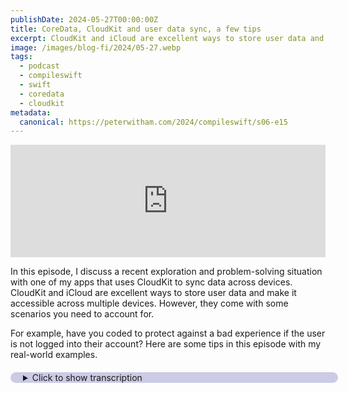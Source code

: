 ```yaml
---
publishDate: 2024-05-27T00:00:00Z
title: CoreData, CloudKit and user data sync, a few tips
excerpt: CloudKit and iCloud are excellent ways to store user data and make it accessible across multiple devices.
image: /images/blog-fi/2024/05-27.webp
tags:
  - podcast
  - compileswift
  - swift
  - coredata
  - cloudkit
metadata:
  canonical: https://peterwitham.com/2024/compileswift/s06-e15
---
```


<iframe width="100%" height="180" frameborder="no" scrolling="no" seamless="" src="https://share.transistor.fm/e/7dbd1841"></iframe>

<Player/>

In this episode, I discuss a recent exploration and problem-solving situation with one of my apps that uses CloudKit to sync data across devices.
CloudKit and iCloud are excellent ways to store user data and make it accessible across multiple devices. However, they come with some scenarios you need to account for.

For example, have you coded to protect against a bad experience if the user is not logged into their account?
Here are some tips in this episode with my real-world examples.

<details>
  <summary
    style="
     margin-top: 20px;
     margin-bottom: 80px;
     padding-left: 20px;
     border-radius: 10px;
     border-width: 1px;
     border-color: rgb(255,255,255,0.2);
     width: 100%;
     background-color: rgb(0, 0, 128, 0.2);
"
  >Click to show transcription</summary>

 #### Transcription
<cite>Peter:</cite>
<time>00:02</time>
<p>What's up, everybody? Welcome to another episode of the CompileSwift Podcast. I'm your host, Peter Witham. You can find myself and this podcast at compileswift.com. In this episode, we're gonna talk about data and specifically core data, Icloud kit, syncing, all that fun stuff in your app and some ways to mitigate some of the problems that come along.</p>
<cite>Peter:</cite>
<time>00:23</time>
<p>So where is this coming from? Well, I'm working on an update for my job finder tracker app. It uses core data and Icloudkit for or I should say cloudkit for syncing, and that all works beautifully. They're super simple to use, implement, and fantastic. Now I'm also adding a feature where you can store your resume as well and that's just kind of a side note here, but again it's it's more data.</p>
<cite>Peter:</cite>
<time>00:53</time>
<p>Right? Now of course over time you hope that you're gonna have users and you hope that they're gonna store lots of wonderful data in your app and use it and life will be fantastic. Well, that's that's mostly true. Right? Because you've got to allow for certain situations and those are the ones I'm gonna talk about here today and hopefully give you a few little pointers as to how you can deal with some of these things and suggestions and just things to look out for.</p>
<cite>Peter:</cite>
<time>01:23</time>
<p>So let's dive in at the beginning here and start with the the simple one, right, which is really the the the crux of the problem. When a user installs your app for the first time, that first run experience, they're not gonna have any data on CloudKit. There won't be any structure there for it. Right? So you've got to allow for that.</p>
<cite>Peter:</cite>
<time>01:43</time>
<p>Now, thankfully, that's not too much of an issue because once they add some data, you can store it. Life is good, and away it goes. However, there's one catch. You need to make sure and check that they are logged in. Now I know this probably sounds like an edge case.</p>
<cite>Peter:</cite>
<time>02:02</time>
<p>Some ways it is I guess. Right? That you need to make sure that they are logged into their Icloud account because if they're not, guess what? Nothing's gonna happen and it's not gonna tell you unless you do something to, you know, defend against that. So here's how I've done it and maybe there's better ways but when they go to the first screen in my app that requires the data, the first thing I do and the first thing I check is are they logged in?</p>
<cite>Peter:</cite>
<time>02:31</time>
<p>This is actually pretty straightforward to do. Right? So mine is a SwiftUI app. Let me start there and I've just got an on change event. Right?</p>
<cite>Peter:</cite>
<time>02:41</time>
<p>And I'm I'm gonna give you the code here. Don't worry. It's not complicated. And in fact, it'll pretty much write itself for you if you follow the documentation. So when the the content view, for example, comes up there's an on change handler, on change of the scene phase.</p>
<cite>Peter:</cite>
<time>03:00</time>
<p>Right? And then I've just got an underscore in and I just say let container equal ckcontainer.default. Right? Cloudkit. And then container dot account status.</p>
<cite>Peter:</cite>
<time>03:12</time>
<p>Put this in a closure here. Account status followed by a comma and then error in. And then all you got to do is check it and just say if account status equals dot available, do my thing because they're logged in And if they're not, do something else. Right? In my case, what happens is if they're not logged in, I actually have a Boolean and I say, you know, it's it's true if they're logged in, it's false if they're not logged in.</p>
<cite>Peter:</cite>
<time>03:39</time>
<p>And then that, of course, is tied to some state And if it's false, I just put a nice little message up on the screen that says, hey. You need to be logged into CloudKit to, sorry. You need to be logged into your Icloud account to use this app. Simple as that. Now here's one of the cool things you can do.</p>
<cite>Peter:</cite>
<time>03:58</time>
<p>Right? If if you want to, you can do something fancy here and and take advantage of of what Apple's done for you. So you can display some text, you know, and a button or or however you wanna do this link that says log in to Icloud. And then you can actually tell the app to open up your the the user's, settings on their device and ready for them to log in. And you do that by just dispatching a queue, main at a sync.</p>
<cite>Peter:</cite>
<time>04:29</time>
<p>You can say uiapplication.shared.open with the URL. And the format of that string is is kind of a funny one. Right? I'm sure you've done this before. If you haven't, this is this is how you throw links around to open other applications.</p>
<cite>Peter:</cite>
<time>04:44</time>
<p>But this is this one's got a fun name. So to open the settings on an iPhone or or whatever Apple device, the string is app press colon root equals castle. I don't know why it's that. I got it from the Apple documentation. But if you put that in there and try and open the URL, it's gonna open up the settings in your app, and then boom, the user can log in, go back to your app.</p>
<cite>Peter:</cite>
<time>05:10</time>
<p>Life's gonna be great. Maybe. We'll talk about that in a second. Hey, folks. If you like what you're hearing in this podcast and you wanna help this podcast to continue going forward and having great guests and great conversations, I invite you to become a Patreon supporter.</p>
<cite>Peter:</cite>
<time>05:26</time>
<p>You can go to patreon.comforward/compileswift where you will get ad free versions of the podcast along with other content. If they don't log in, the, you know, the the state is gonna be the same. So the the app's gonna not work for them and and probably give them the same response. Right? You know?</p>
<cite>Peter:</cite>
<time>05:47</time>
<p>Because they're not logged in. Now if your app relies on CloudKit for for storing data, at the end of the day, the user has it doesn't really have much of a choice. They either use the app by logging in or or they don't use the app. And, you know, unless you're gonna provide some other third option, that's pretty much the way it goes here. Now here's the fun part.</p>
<cite>Peter:</cite>
<time>06:08</time>
<p>When they go back to the app, if you don't do anything, there's a very good chance, you know, the app's not gonna refresh. No state has changed until, you tell it to do something to go check that connection again. And then it's gonna see, oh, I'm connected now. So user is logged in is true and and away we go. However, you know, the the the funny part that I noticed in testing this when I was doing a live stream, you I I live stream regularly in case folks don't know.</p>
<cite>Peter:</cite>
<time>06:37</time>
<p>Go to twitch.tvforward/compiledev, and and you'll see a, you know, video session of this. Sometimes I've noticed if you wait long enough, it seems like somewhere along the way, it refreshes itself in the system. Next thing you know, it it just updates screen and it's good to go. But that doesn't it's not exactly reliable, and I don't know if it's a bug on my side or if that's by design or but either way, it's not a predictable outcome for the users, so it is not something you should do and or should trust. So what you should do is when you they you know, you go back to the app, you should refresh that state to check and see, okay, they logged in now.</p>
<cite>Peter:</cite>
<time>07:17</time>
<p>Right? Maybe you do, you know, app to background, app to foreground event, or whatever it may be of your choice, but I recommend that you take control of the situation and check it. And then once they're logged in, show the appropriate screen with the appropriate data and so on. However, it's still not that simple. I I know.</p>
<cite>Peter:</cite>
<time>07:38</time>
<p>There's always these glitches. Right? Sometimes too, I've noticed that it's sort of would do it, but it hasn't got all the data yet. So again, you should probably do a better job than I did and protect against that by saying, alright. You know what?</p>
<cite>Peter:</cite>
<time>07:55</time>
<p>Don't update or let the user do anything in the app until I've got all the data, and I'll explain why. Here's the scenario. If you've got a list of things and that list has not appeared on the screen, but you know it exists because you're the developer and you're testing it. Right? And you've got data.</p>
<cite>Peter:</cite>
<time>08:12</time>
<p>Well, if you knew add a new row to that data, it's gonna work. And it'll store it on the back end because context. Right? It it it'll take care of it once you update the context. And then at some future point, it'll actually show the entire list from the back end plus your new data.</p>
<cite>Peter:</cite>
<time>08:33</time>
<p>And it can make for a bit of a weird experience for the user. Right? So I I got nothing. I add something. That goes away and now I got a bunch of things.</p>
<cite>Peter:</cite>
<time>08:42</time>
<p>That is not a desirable user workflow experience. So be very careful with all of this is what I'm saying. Think it through and plan ahead a little bit. The documentation on on how to do all this stuff is actually very good and helped me solve the problem along with some suggestions from the live chat room on the stream, and thank you to those folks. It did present some interesting things that you would think would be edge cases, but actually turn out to happen way more than you it seems likely, especially if iCloud is having a bad day.</p>
<cite>Peter:</cite>
<time>09:18</time>
<p>Right? You know, that's the other thing. This could take a while sometimes depending on the amount of data and whether Icloud's having a good day or a bad day, user's network connection, how quickly the phone's running, all of these things. I wanna put this out there this week because it was just an interesting scenario, and I thought I I should talk about this and offer this up. I I'm not the first person this has happened to.</p>
<cite>Peter:</cite>
<time>09:40</time>
<p>I'm I'm certain of that, unless I did it in such a bad way that I am the first person this happened to, in which case, hey, that's on me. Hope this has been helpful, though. And, you know, this is definitely one of those things I think eventually everybody stores data in the cloud for their users some way or another. And you gotta watch out for these interesting I don't wanna say sync problems, but more user workflows and making sure they can and cannot do the right things based on the status of that sync. So that's it, folks.</p>
<cite>Peter:</cite>
<time>10:13</time>
<p>It's what I got for you. If this has been helpful, you know what to do. Go tell someone about it. Leave a review. Greatly appreciate that.</p>
<cite>Peter:</cite>
<time>10:20</time>
<p>You wanna go the extra step? Why not be a Patreon member and help support the future of this podcast? Go to patreon.comforward/compileswift. Any donations are greatly welcome. You know, if you sign up there, you get the advert free versions of the podcast and you also get the satisfaction of knowing that you're keeping this swift based podcast alive, at a time where we see so many disappearing.</p>
<cite>Peter:</cite>
<time>10:46</time>
<p>Right? We need to support our creators. Other than that, reach out to me, compileswift.com. Right? All the usual places, all the usual networks.</p>
<cite>Peter:</cite>
<time>10:56</time>
<p>That's it, folks. I hope you have a great week. We are 1 week closer to dub dub d c 24. I will speak to you soon.</p>
</details>

